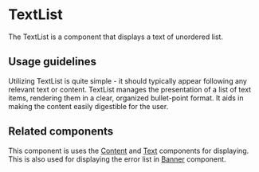 
<Meta title="Components/Lists and Tables/TextList/Docs" />

# TextList

The TextList is a component that displays a text of unordered list.

## Usage guidelines

Utilizing TextList is quite simple - it should typically appear following any
relevant text or content. TextList manages the presentation of a list of text
items, rendering them in a clear, organized bullet-point format. It aids in
making the content easily digestible for the user.

## Related components

This component is uses the
[Content](..?path=/docs/components-layouts-and-structure-content-docs--page) and
[Text](..?path=/docs/components-text-and-typography-text-docs--page) components
for displaying. This is also used for displaying the error list in
[Banner](..?path=/docs/components-status-and-feedback-banner--banner) component.
